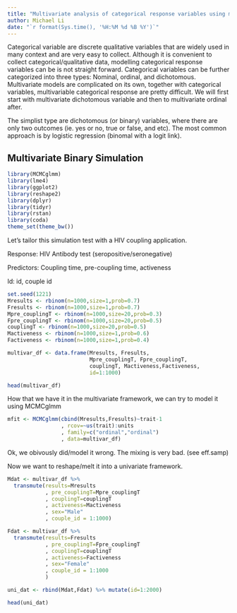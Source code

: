 ```yaml
---
title: "Multivariate analysis of categorical response variables using mixed modeling tricks"
author: Michael Li
date: "`r format(Sys.time(), '%H:%M %d %B %Y')`"
---
```


Categorical variable are discrete qualitative variables that are widely used in many context and are very easy to collect. Although it is convenient to collect categorical/qualitative data, modelling categorical response variables can be is not straight forward. Categorical variables can be further categorized into three types: Nominal, ordinal, and dichotomous. Multivariate models are complicated on its own, together with categorical variables, multivariable categorical response are pretty difficult. We will first start with multivariate dichotomous variable and then to multivariate ordinal after.

The simplist type are dichotomous (or binary) variables, where there are only two outcomes (ie. yes or no, true or false, and etc). The most common approach is by logistic regression (binomal with a logit link).

## Multivariate Binary Simulation

```r
library(MCMCglmm)
library(lme4)
library(ggplot2)
library(reshape2)
library(dplyr)
library(tidyr)
library(rstan)
library(coda)
theme_set(theme_bw())

```

Let's tailor this simulation test with a HIV coupling application. 

Response: HIV Antibody test (seropositive/seronegative)

Predictors: Coupling time, pre-coupling time, activeness

Id: id, couple id

```r
set.seed(1221)
Mresults <- rbinom(n=1000,size=1,prob=0.7)
Fresults <- rbinom(n=1000,size=1,prob=0.7)
Mpre_couplingT <- rbinom(n=1000,size=20,prob=0.3)
Fpre_couplingT <- rbinom(n=1000,size=20,prob=0.5)
couplingT <- rbinom(n=1000,size=20,prob=0.5)
Mactiveness <- rbinom(n=1000,size=1,prob=0.6)
Factiveness <- rbinom(n=1000,size=1,prob=0.4)

multivar_df <- data.frame(Mresults, Fresults, 
                          Mpre_couplingT, Fpre_couplingT, 
                          couplingT, Mactiveness,Factiveness,
                          id=1:1000)

head(multivar_df)


```

How that we have it in the multivariate framework, we can try to model it using MCMCglmm

```r

mfit <- MCMCglmm(cbind(Mresults,Fresults)~trait-1
                 , rcov=~us(trait):units
                 , family=c("ordinal","ordinal")
                 , data=multivar_df)

```

Ok, we obivously did/model it wrong. The mixing is very bad. (see eff.samp) 

Now we want to reshape/melt it into a univariate framework.

```r
Mdat <- multivar_df %>% 
  transmute(results=Mresults
            , pre_couplingT=Mpre_couplingT
            , couplingT=couplingT
            , activeness=Mactiveness
            , sex="Male"
            , couple_id = 1:1000)

Fdat <- multivar_df %>% 
  transmute(results=Fresults
            , pre_couplingT=Fpre_couplingT
            , couplingT=couplingT
            , activeness=Factiveness
            , sex="Female"
            , couple_id = 1:1000
            )

uni_dat <- rbind(Mdat,Fdat) %>% mutate(id=1:2000)

head(uni_dat)

```
